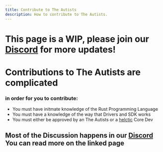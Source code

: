 ```yaml
---
title: Contribute to The Autists
description: How to contribute to The Autists.
---
```


# This page is a WIP, please join our [Discord](https://discord.gg/awfixer) for more updates!

# Contributions to The Autists are complicated

### in order for you to contribute:
 - You must have initmate knowledge of the Rust Programming Language
 - You must have a knowledge of the way that Drivers and SDK works
 - You must either be approved by an The Autists or a [helctic](https://helctic.dev) Core Dev

 ## Most of the Discussion happens in our [Discord](/en/community/discord) You can read more on the linked page

<ImageComponent />
